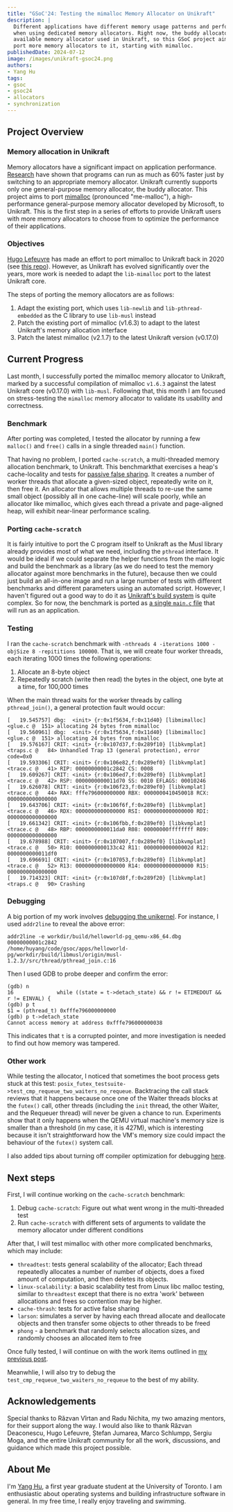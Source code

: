 ```yaml
---
title: "GSoC'24: Testing the mimalloc Memory Allocator on Unikraft"
description: |
  Different applications have different memory usage patterns and perform better
  when using dedicated memory allocators. Right now, the buddy allocator is the only
  available memory allocator used in Unikraft, so this GSoC project aims to 
  port more memory allocators to it, starting with mimalloc.
publishedDate: 2024-07-12
image: /images/unikraft-gsoc24.png
authors:
- Yang Hu
tags:
- gsoc
- gsoc24
- allocators
- synchronization
---
```


## Project Overview

### Memory allocation in Unikraft

Memory allocators have a significant impact on application performance.
[Research](https://dl.acm.org/doi/10.1145/378795.378821) have shown that programs can run as much as 60% faster just by switching to an appropriate memory allocator.
Unikraft currently supports only one general-purpose memory allocator, the buddy allocator.
This project aims to port [mimalloc](https://github.com/microsoft/mimalloc) (pronounced "me-malloc"), a high-performance general-purpose memory allocator developed by Microsoft, to Unikraft.
This is the first step in a series of efforts to provide Unikraft users with more memory allocators to choose from to optimize the performance of their applications.

### Objectives

[Hugo Lefeuvre](https://github.com/hlef) has made an effort to port mimalloc to Unikraft back in 2020 (see [this repo](https://github.com/unikraft/lib-mimalloc)).
However, as Unikraft has evolved significantly over the years, more work is needed to adapt the `lib-mimalloc` port to the latest Unikraft core.

The steps of porting the memory allocators are as follows:

1. Adapt the existing port, which uses `lib-newlib` and `lib-pthread-embedded` as the C library to use `lib-musl` instead
1. Patch the existing port of mimalloc (v1.6.3) to adapt to the latest Unikraft's memory allocation interface
1. Patch the latest mimalloc (v2.1.7) to the latest Unikraft version (v0.17.0)

## Current Progress

Last month, I successfully ported the mimalloc memory allocator to Unikraft, marked by a successful compilation of mimalloc `v1.6.3` against the latest Unikraft core (v0.17.0) with `lib-musl`.
Following that, this month I am focused on stress-testing the `mimalloc` memory allocator to validate its usability and correctness.

### Benchmark

After porting was completed, I tested the allocator by running a few `malloc()` and `free()` calls in a single threaded `main()` function.

That having no problem, I ported `cache-scratch`, a multi-threaded memory allocation benchmark, to Unikraft.
This benchmarkthat exercises a heap's cache-locality and tests for [passive false sharing](https://psy-lob-saw.blogspot.com/2014/06/notes-on-false-sharing.html).
It creates a number of worker threads that allocate a given-sized object, repeatedly write on it, then free it.
An allocator that allows multiple threads to re-use the same small object (possibly all in one cache-line) will scale poorly, while an allocator like mimalloc, which gives each thread a private and page-aligned heap, will exhibit near-linear performance scaling.

### Porting `cache-scratch`

It is fairly intuitive to port the C program itself to Unikraft as the Musl library already provides most of what we need, including the `pthread` interface.
It would be ideal if we could separate the helper functions from the main logic and build the benchmark as a library (as we do need to test the memory allocator against more benchmarks in the future), because then we could just build an all-in-one image and run a large number of tests with different benchmarks and different parameters using an automated script.
However, I haven't figured out a good way to do it as [Unikraft's build system](https://unikraft.org/docs/internals/build-system#makefileuk) is quite complex.
So for now, the benchmark is ported as [a single `main.c` file](https://gist.github.com/huyang531/28a31fc2d9f348fafb5b9d8e6c9493d5) that will run as an application.

### Testing

I ran the `cache-scratch` benchmark with `-nthreads 4 -iterations 1000 -objSize 8 -repititions 100000`.
That is, we will create four worker threads, each iterating 1000 times the following operations:

1. Allocate an 8-byte object
1. Repeatedly scratch (write then read) the bytes in the object, one byte at a time, for 100,000 times

When the main thread waits for the worker threads by calling `pthread_join()`, a general protection fault would occur:

```console
[   19.545757] dbg:  <init> {r:0x1f5634,f:0x11d40} [libmimalloc] <glue.c @  151> allocating 24 bytes from mimalloc
[   19.560961] dbg:  <init> {r:0x1f5634,f:0x11d40} [libmimalloc] <glue.c @  151> allocating 24 bytes from mimalloc
[   19.576167] CRIT: <init> {r:0x107d37,f:0x289f10} [libkvmplat] <traps.c @   84> Unhandled Trap 13 (general protection), error code=0x0
[   19.593306] CRIT: <init> {r:0x106e82,f:0x289ef0} [libkvmplat] <trace.c @   41> RIP: 00000000001c2842 CS: 0008
[   19.609267] CRIT: <init> {r:0x106ed7,f:0x289ef0} [libkvmplat] <trace.c @   42> RSP: 0000000000011d70 SS: 0010 EFLAGS: 00010246
[   19.626078] CRIT: <init> {r:0x106f23,f:0x289ef0} [libkvmplat] <trace.c @   44> RAX: fffe796000000000 RBX: 0000000410450018 RCX: 0000000000000000
[   19.643706] CRIT: <init> {r:0x106f6f,f:0x289ef0} [libkvmplat] <trace.c @   46> RDX: 0000000000000000 RSI: 0000000000000000 RDI: 0000000000000000
[   19.661342] CRIT: <init> {r:0x106fbb,f:0x289ef0} [libkvmplat] <trace.c @   48> RBP: 0000000000011da0 R08: 00000000ffffffff R09: 0000000000000000
[   19.678988] CRIT: <init> {r:0x107007,f:0x289ef0} [libkvmplat] <trace.c @   50> R10: 0000000000133c42 R11: 000000000000002d R12: 0000000000011df0
[   19.696691] CRIT: <init> {r:0x107053,f:0x289ef0} [libkvmplat] <trace.c @   52> R13: 0000000000000000 R14: 0000000000000000 R15: 0000000000000000
[   19.714323] CRIT: <init> {r:0x107d8f,f:0x289f20} [libkvmplat] <traps.c @   90> Crashing
```

### Debugging

A big portion of my work involves [debugging the unikernel](https://unikraft.org/guides/debugging).
For instance, I used `addr2line` to reveal the above error:

```console
addr2line -e workdir/build/helloworld-pg_qemu-x86_64.dbg 00000000001c2842
/home/huyang/code/gsoc/apps/helloworld-pg/workdir/build/libmusl/origin/musl-1.2.3//src/thread/pthread_join.c:16
```

Then I used GDB to probe deeper and confirm the error:

```console
(gdb) n
16              while ((state = t->detach_state) && r != ETIMEDOUT && r != EINVAL) {
(gdb) p t
$1 = (pthread_t) 0xfffe796000000000
(gdb) p t->detach_state
Cannot access memory at address 0xfffe796000000038
```

This indicates that `t` is a corrupted pointer, and more investigation is needed to find out how memory was tampered.

### Other work

While testing the allocator, I noticed that sometimes the boot process gets stuck at this test:
`posix_futex_testsuite->test_cmp_requeue_two_waiters_no_requeue`.
Backtracing the call stack reviews that it happens because once one of the Waiter threads blocks at the `futex()` call, other threads (including the `init` thread, the other Waiter, and the Requeuer thread) will never be given a chance to run.
Experiments show that it only happens when the QEMU virtual machine's memory size is smaller than a threshold (in my case, it is 427M), which is interesting because it isn't straightforward how the VM's memory size could impact the behaviour of the `futex()` system call.

I also added tips about turning off compiler optimization for debugging [here](https://github.com/unikraft/docs/pull/442).

## Next steps

First, I will continue working on the `cache-scratch` benchmark:

1. Debug `cache-scratch`: Figure out what went wrong in the multi-threaded test
1. Run `cache-scratch` with different sets of arguments to validate the memory allocator under different conditions

After that, I will test mimalloc with other more complicated benchmarks, which may include:

- `threadtest`: tests general scalability of the allocator;
Each thread repeatedly allocates a number of number of objects, does a fixed amount of computation, and then deletes its objects.
- `linux-scalability`: a basic scalability test from Linux libc malloc testing, similar to `threadtest` except that there is no extra 'work' between allocations and frees so contention may be higher.
- `cache-thrash`: tests for active false sharing
- `larson`: simulates a server by having each thread allocate and deallocate objects and then transfer some objects to other threads to be freed
- `phong` - a benchmark that randomly selects allocation sizes, and randomly chooses an allocated item to free

Once fully tested, I will continue on with the work items outlined in [my previous post](https://unikraft.org/blog/2024-06-16-unikraft-gsoc-port-mimalloc-to-unikraft#next-steps).

Meanwhlie, I will also try to debug the `test_cmp_requeue_two_waiters_no_requeue` to the best of my ability.

## Acknowledgements

Special thanks to Răzvan Vîrtan and Radu Nichita, my two amazing mentors, for their support along the way.
I would also like to thank Răzvan Deaconescu, Hugo Lefeuvre, Ștefan Jumarea, Marco Schlumpp, Sergiu Moga, and the entire Unikraft community for all the work, discussions, and guidance which made this project possible.

## About Me

I'm [Yang Hu](https://linkedin.com/yanghuu531), a first year graduate student at the University of Toronto.
I am enthusiastic about operating systems and building infrastructure software in general.
In my free time, I really enjoy traveling and swimming.
